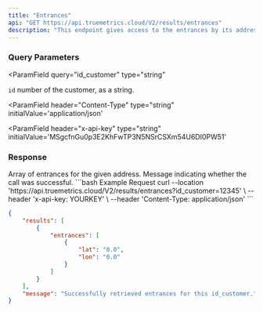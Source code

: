 ```yaml
---
title: "Entrances"
api: "GET https://api.truemetrics.cloud/V2/results/entrances"
description: "This endpoint gives access to the entrances by its address. "
---
```


### Query Parameters

<ParamField
  query="id_customer"
  type="string"
>
  `id` number of the customer, as a string.
</ParamField>

<ParamField
  header="Content-Type"
  type="string"
  initialValue='application/json'
></ParamField>

<ParamField
  header="x-api-key"
  type="string"
  initialValue='MSgcfnGu0p3E2KhFwTP3N5NSrCSXm54U6DI0PW51'
></ParamField>

### Response

<ResponseField name="results" type="array">
  Array of entrances for the given address.
</ResponseField>

<ResponseField name="message" type="string">
  Message indicating whether the call was successful.
</ResponseField>

<RequestExample>
```bash Example Request
curl --location 'https://api.truemetrics.cloud/V2/results/entrances?id_customer=12345' \
--header 'x-api-key: YOURKEY' \
--header 'Content-Type: application/json'
```
</RequestExample>

<ResponseExample>

```json Response
{
    "results": [
        {
            "entrances": [
                {
                    "lat": "0.0",
                    "lon": "0.0"
                }
            ]
        }
    ],
    "message": "Successfully retrieved entrances for this id_customer."
}
```
</ResponseExample>

